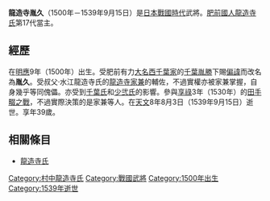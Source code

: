 {{unreferenced|time=2015-10-21T05:52:26+00:00}}
{{日本武士
|名稱= 龍造寺 胤久
|圖片名稱= 
|圖片大小= 
|圖片說明= 
|時代= [[日本戰國時代|日本戰國時代]]
|出生日期= [[明應_(日本)|明應]]9年（1500年）
|出生地點= 
|逝世日期= [[天文_(後奈良天皇)|天文]]8年8月3日（1539年9月15日）
|逝世地點= 
|假名= 
|羅馬字= 
|幼名= 
|改名= 
|别名= 新次郎、民部大輔（通稱）
|諡号= 
|神号= 
|戒名= 
|洗禮名= 
|墓所= 
|朝廷官位= 
|幕府職位= 
|主君= 
|藩= 
|氏族= [[龍造寺氏|龍造寺氏]]
|父母= 父：[[龍造寺家和|龍造寺家和]]
|養父= 
|養母= 
|兄弟= 兄：[[龍造寺胤和|胤和]]
|姐妹= 
|正室= 賀昌院
|側室= 
|嗣子= '''[[龍造寺胤榮|胤榮]]'''、[[龍造寺家就|家就]]、[[龍造寺胤明|胤明]]
|嗣女= 
|養子= 
|養女= 
}}
{{japanese|japanese=龍造寺 胤久|kana=りゅうぞうじ たねひさ|romaji=Ryūzōji Tanehisa}}
'''龍造寺胤久'''（1500年－1539年9月15日）是[[日本戰國時代|日本戰國時代]]武將。[[肥前|肥前]][[國人|國人]][[龍造寺氏|龍造寺氏]]第17代當主。

== 經歷 ==
在[[明應_(日本)|明應]]9年（1500年）出生。受肥前有力[[大名_(稱謂)|大名]][[九州千葉家|西千葉家]]的[[千葉胤勝|千葉胤勝]]下賜[[偏諱|偏諱]]而改名為'''胤久'''。受叔父‧水江龍造寺氏的[[龍造寺家兼|龍造寺家兼]]的輔佐，不過實權亦被家兼掌握，自身幾乎等同傀儡。亦受到[[千葉氏|千葉氏]]和[[少弐氏|少弐氏]]的影響。參與[[享祿|享祿]]3年（1530年）的[[田手畷之戰|田手畷之戰]]，不過實際決策的是家兼等人。在[[天文_(後奈良天皇)|天文]]8年8月3日（1539年9月15日）逝世。享年39歲。

== 相關條目 ==
*[[龍造寺氏|龍造寺氏]]

{{龍造寺氏歷代當主|龍造寺宗家|1528年－1539年|第17代}}
[[Category:村中龍造寺氏|Category:村中龍造寺氏]]
[[Category:戰國武將|Category:戰國武將]]
[[Category:1500年出生|Category:1500年出生]]
[[Category:1539年逝世|Category:1539年逝世]]